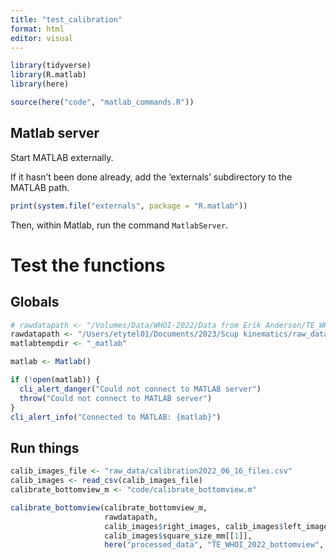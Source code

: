 ```yaml
---
title: "test_calibration"
format: html
editor: visual
---
```


```r
library(tidyverse)
library(R.matlab)
library(here)
```

```r
source(here("code", "matlab_commands.R"))
```

## Matlab server

Start MATLAB externally.

If it hasn't been done already, add the 'externals' subdirectory to the MATLAB path.

```r
print(system.file("externals", package = "R.matlab"))
```

Then, within Matlab, run the command `MatlabServer`.

# Test the functions

## Globals

```r
# rawdatapath <- "/Volumes/Data/WHOI-2022/Data from Erik Anderson/TE_WHOI_2022_bottomview"
rawdatapath <- "/Users/etytel01/Documents/2023/Scup kinematics/raw_data/TE_WHOI_2022_bottomview"
matlabtempdir <- "_matlab"
```

```r
matlab <- Matlab()

if (!open(matlab)) {
  cli_alert_danger("Could not connect to MATLAB server")
  throw("Could not connect to MATLAB server")
}
cli_alert_info("Connected to MATLAB: {matlab}")
```

## Run things

```r
calib_images_file <- "raw_data/calibration2022_06_16_files.csv"
calib_images <- read_csv(calib_images_file)
calibrate_bottomview_m <- "code/calibrate_bottomview.m"
```

```r
calibrate_bottomview(calibrate_bottomview_m,
                     rawdatapath, 
                     calib_images$right_images, calib_images$left_images,
                     calib_images$square_size_mm[[1]], 
                     here("processed_data", "TE_WHOI_2022_bottomview", "calibrations", "TE_06_16_2022_1655_calibration.mat"))
```
